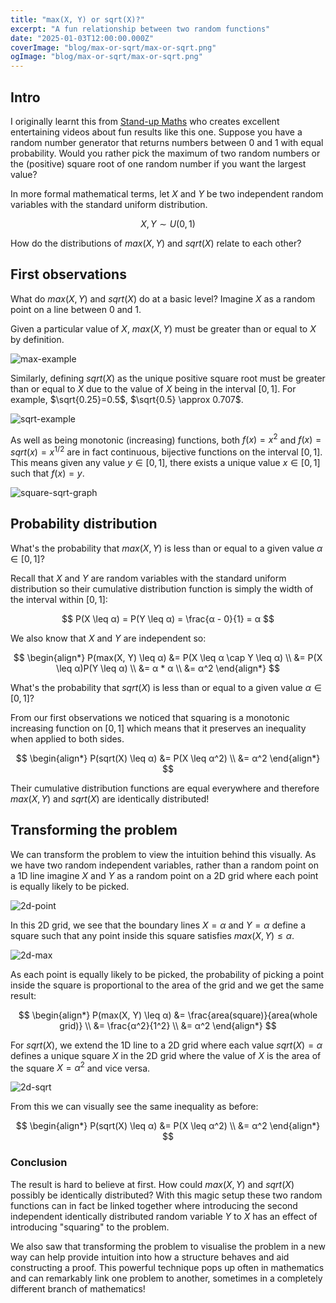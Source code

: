 ```yaml
---
title: "max(X, Y) or sqrt(X)?"
excerpt: "A fun relationship between two random functions"
date: "2025-01-03T12:00:00.000Z"
coverImage: "blog/max-or-sqrt/max-or-sqrt.png"
ogImage: "blog/max-or-sqrt/max-or-sqrt.png"
---
```


## Intro

I originally learnt this from
[Stand-up Maths](https://www.youtube.com/watch?v=ga9Qk38FaHM) who creates
excellent entertaining videos about fun results like this one. Suppose you have
a random number generator that returns numbers between 0 and 1 with equal
probability. Would you rather pick the maximum of two random numbers or the
(positive) square root of one random number if you want the largest value?

In more formal mathematical terms, let $X$ and $Y$ be two independent random
variables with the standard uniform distribution.

$$X, Y \sim U(0, 1)$$

How do the distributions of $max(X, Y)$ and $sqrt(X)$ relate to each other?

## First observations

What do $max(X, Y)$ and $sqrt(X)$ do at a basic level? Imagine $X$ as a random
point on a line between 0 and 1.

Given a particular value of $X$, $max(X, Y)$ must be greater than or equal to
$X$ by definition.

![max-example](blog/max-or-sqrt/max-example.png)

Similarly, defining $sqrt(X)$ as the unique positive square root must be greater
than or equal to $X$ due to the value of $X$ being in the interval $[0, 1]$. For
example, $\sqrt{0.25}=0.5$, $\sqrt{0.5} \approx 0.707$.

![sqrt-example](blog/max-or-sqrt/sqrt-example.png)

As well as being monotonic (increasing) functions, both $f(x) = x^2$ and
$f(x) = sqrt(x) = x^{1/2}$ are in fact continuous, bijective functions on the
interval $[0, 1]$. This means given any value $y \in [0, 1]$, there exists a
unique value $x \in [0, 1]$ such that $f(x) = y$.

![square-sqrt-graph](blog/max-or-sqrt/square-sqrt-graph.png)

## Probability distribution

What's the probability that $max(X, Y)$ is less than or equal to a given value
$α \in [0, 1]$?

Recall that $X$ and $Y$ are random variables with the standard uniform
distribution so their cumulative distribution function is simply the width of
the interval within $[0, 1]$:

$$
P(X \leq α) = P(Y \leq α) = \frac{α - 0}{1} = α
$$

We also know that $X$ and $Y$ are independent so:

$$
\begin{align*}
P(max(X, Y) \leq α) &= P(X \leq α \cap Y \leq α) \\
                    &= P(X \leq α)P(Y \leq α) \\
                    &= α * α \\
                    &= α^2
\end{align*}
$$

What's the probability that $sqrt(X)$ is less than or equal to a given value
$α \in [0, 1]$?

From our first observations we noticed that squaring is a monotonic increasing
function on $[0, 1]$ which means that it preserves an inequality when applied to
both sides.

$$
\begin{align*}
P(sqrt(X) \leq α) &= P(X \leq α^2) \\
                  &= α^2
\end{align*}
$$

Their cumulative distribution functions are equal everywhere and therefore
$max(X, Y)$ and $sqrt(X)$ are identically distributed!

## Transforming the problem

We can transform the problem to view the intuition behind this visually. As we
have two random independent variables, rather than a random point on a 1D line
imagine $X$ and $Y$ as a random point on a 2D grid where each point is equally
likely to be picked.

![2d-point](blog/max-or-sqrt/2d-point.png)

In this 2D grid, we see that the boundary lines $X = α$ and $Y = α$ define a
square such that any point inside this square satisfies $max(X, Y) \leq α$.

![2d-max](blog/max-or-sqrt/2d-max.png)

As each point is equally likely to be picked, the probability of picking a point
inside the square is proportional to the area of the grid and we get the same
result:

$$
\begin{align*}
P(max(X, Y) \leq α) &= \frac{area(square)}{area(whole grid)} \\
                    &= \frac{α^2}{1^2} \\
                    &= α^2
\end{align*}
$$

For $sqrt(X)$, we extend the 1D line to a 2D grid where each value $sqrt(X) = α$
defines a unique square $X$ in the 2D grid where the value of $X$ is the area of
the square $X = α^2$ and vice versa.

![2d-sqrt](blog/max-or-sqrt/2d-sqrt.png)

From this we can visually see the same inequality as before:

$$
\begin{align*}
P(sqrt(X) \leq α) &= P(X \leq α^2) \\
                  &= α^2
\end{align*}
$$

### Conclusion

The result is hard to believe at first. How could $max(X, Y)$ and $sqrt(X)$
possibly be identically distributed? With this magic setup these two random
functions can in fact be linked together where introducing the second
independent identically distributed random variable $Y$ to $X$ has an effect of
introducing "squaring" to the problem.

We also saw that transforming the problem to visualise the problem in a new way
can help provide intuition into how a structure behaves and aid constructing a
proof. This powerful technique pops up often in mathematics and can remarkably
link one problem to another, sometimes in a completely different branch of
mathematics!
